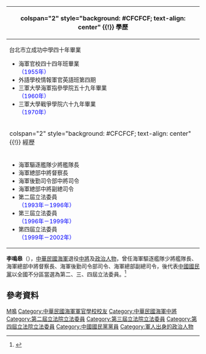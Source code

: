 {{Otheruses|other=名为李鸣皋的中华人民共和国书法家|李鹤年 (书法家)}}
{{Infobox_Officeholder
| name = 李鳴皋
| image = 李立法委員鳴皋 (第三屆).jpg
| caption = 
| office = 第2－4屆[[中華民國|中華民國]][[立法委員|立法委員]]
| term_start = 1993年2月1日
| term_end = 2002年1月31日
| constituency = 全國不分區
| sex = 男
| birth_date = 1932年11月22日
| birth_place = {{ROC}}[[江蘇省|江蘇省]][[吳縣|吳縣]]
| death_date = 
| death_place = 
| Native place = [[江蘇|江蘇]][[吳縣|吳縣]]
| nationality = {{ROC}}
| spouse = 
| children = 
| party = {{Kmt}}
| profession = [[軍人|軍人]]
| religion = 
| allegiance = {{ROC}}
| branch = {{ROCN}}
| rank = [[中將|中將]]
| serviceyears = 1955年－1992年
| awards = 
}}
<!-- 學經歷信息開始 -->
{| class="infobox bordered" style="width: 22em; font-size: 90%; text-align: left; float:right;" cellpadding="3"
|-
! colspan="2" style="background: #CFCFCF; text-align: center" {{!}} 學歷
|-
| colspan="2" style="font-size: 90%" |台北市立成功中學四十年畢業<div style="text-align: left">
*海軍官校四十四年班畢業<br /><span style="color: blue;">（1955年）</span>
*外語學校情報軍官英語班第四期
*三軍大學海軍指參學院五十九年畢業<br /><span style="color: blue;">（1960年）</span>
*三軍大學戰爭學院六十九年畢業<br /><span style="color: blue;">（1970年）</span>
|-
! colspan="2" style="background: #CFCFCF; text-align: center" {{!}} 經歷
|-
| colspan="2" style="font-size: 90%" |<div style="text-align: left">
*海軍驅逐艦隊少將艦隊長
*海軍總部中將督察長
*海軍後勤司令部中將司令
*海軍總部中將副總司令
*第二屆立法委員<br><span style="color: blue;">（1993年－1996年）</span>
*第三屆立法委員<br><span style="color: blue;">（1996年－1999年）</span>
*第四屆立法委員<br><span style="color: blue;">（1999年－2002年）</span>
|}
'''李鳴皋'''（{{bd|1932年|11月22日|catIdx=L李}}），[[中華民國海軍|中華民國海軍]]退役[[中將|中將]]及[[政治人物|政治人物]]，曾任海軍驅逐艦隊少將艦隊長、海軍總部中將督察長、海軍後勤司令部司令、海軍總部副總司令，後代表[[中國國民黨|中國國民黨]]以全國不分區當選為第二、三、四屆立法委員。<ref>{{Cite web|title=李鳴皋委員簡介|url=http://www.ly.gov.tw/ly/01_introduce/0103_leg/leg_main/leg_ver01_01.jsp?ItemNO=01030100&lgno=00030&stage=4|accessdate=|work=立法院全球資訊網}}</ref>

== 參考資料 ==
{{Reflist}}

{{中華民國第三屆立法委員}}
{{Authority control}}

{{DEFAULTSORT:L李}}
[[Category:李姓|M鳴]]
[[Category:中華民國海軍軍官學校校友|Category:中華民國海軍軍官學校校友]]
[[Category:中華民國海軍中將|Category:中華民國海軍中將]]
[[Category:第二屆立法院立法委員|Category:第二屆立法院立法委員]]
[[Category:第三屆立法院立法委員|Category:第三屆立法院立法委員]]
[[Category:第四屆立法院立法委員|Category:第四屆立法院立法委員]]
[[Category:中國國民黨黨員|Category:中國國民黨黨員]]
[[Category:軍人出身的政治人物|Category:軍人出身的政治人物]]